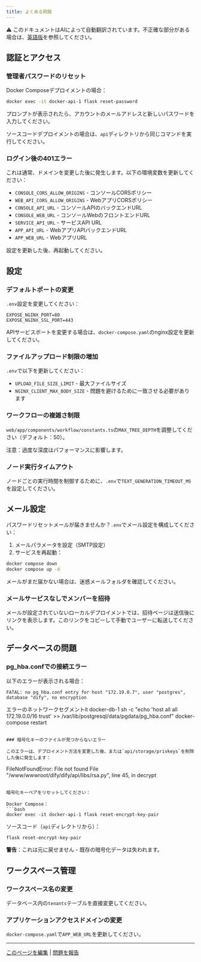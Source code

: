```yaml
---
title: よくある問題
---
```


<Note> ⚠️ このドキュメントはAIによって自動翻訳されています。不正確な部分がある場合は、[英語版](/en/self-hosting/troubleshooting/common-issues)を参照してください。</Note>

## 認証とアクセス

### 管理者パスワードのリセット

Docker Composeデプロイメントの場合：

```bash
docker exec -it docker-api-1 flask reset-password
```

プロンプトが表示されたら、アカウントのメールアドレスと新しいパスワードを入力してください。

ソースコードデプロイメントの場合は、`api`ディレクトリから同じコマンドを実行してください。

### ログイン後の401エラー

これは通常、ドメインを変更した後に発生します。以下の環境変数を更新してください：

- `CONSOLE_CORS_ALLOW_ORIGINS` - コンソールCORSポリシー
- `WEB_API_CORS_ALLOW_ORIGINS` - WebアプリCORSポリシー
- `CONSOLE_API_URL` - コンソールAPIのバックエンドURL
- `CONSOLE_WEB_URL` - コンソールWebのフロントエンドURL
- `SERVICE_API_URL` - サービスAPI URL
- `APP_API_URL` - WebアプリAPIバックエンドURL
- `APP_WEB_URL` - WebアプリURL

設定を更新した後、再起動してください。

## 設定

### デフォルトポートの変更

`.env`設定を変更してください：

```
EXPOSE_NGINX_PORT=80
EXPOSE_NGINX_SSL_PORT=443
```

APIサービスポートを変更する場合は、`docker-compose.yaml`のnginx設定を更新してください。

### ファイルアップロード制限の増加

`.env`で以下を更新してください：

- `UPLOAD_FILE_SIZE_LIMIT` - 最大ファイルサイズ
- `NGINX_CLIENT_MAX_BODY_SIZE` - 問題を避けるために一致させる必要があります

### ワークフローの複雑さ制限

`web/app/components/workflow/constants.ts`の`MAX_TREE_DEPTH`を調整してください（デフォルト：50）。

注意：過度な深度はパフォーマンスに影響します。

### ノード実行タイムアウト

ノードごとの実行時間を制御するために、`.env`で`TEXT_GENERATION_TIMEOUT_MS`を設定してください。

## メール設定

パスワードリセットメールが届きませんか？`.env`でメール設定を構成してください：

1. メールパラメータを設定（SMTP設定）
2. サービスを再起動：

```bash
docker compose down
docker compose up -d
```

メールがまだ届かない場合は、迷惑メールフォルダを確認してください。

### メールサービスなしでメンバーを招待

メールが設定されていないローカルデプロイメントでは、招待ページは送信後にリンクを表示します。このリンクをコピーして手動でユーザーに転送してください。

## データベースの問題

### pg_hba.confでの接続エラー

以下のエラーが表示される場合：
```
FATAL: no pg_hba.conf entry for host "172.19.0.7", user "postgres", database "dify", no encryption
```

エラーのネットワークセグメントit docker-db-1 sh -c "echo 'host all all 172.19.0.0/16 trust' >> /var/lib/postgresql/data/pgdata/pg_hba.conf"
docker-compose restart
```

### 暗号化キーのファイルが見つからないエラー

このエラーは、デプロイメント方法を変更した後、または`api/storage/privkeys`を削除した後に発生します：

```
FileNotFoundError: File not found
File "/www/wwwroot/dify/dify/api/libs/rsa.py", line 45, in decrypt
```

暗号化キーペアをリセットしてください：

Docker Compose：
```bash
docker exec -it docker-api-1 flask reset-encrypt-key-pair
```

ソースコード（`api`ディレクトリから）：
```bash
flask reset-encrypt-key-pair
```

**警告**：これは元に戻せません - 既存の暗号化データは失われます。

## ワークスペース管理

### ワークスペース名の変更

データベース内の`tenants`テーブルを直接変更してください。

### アプリケーションアクセスドメインの変更

`docker-compose.yaml`で`APP_WEB_URL`を更新してください。

---

[このページを編集](https://github.com/langgenius/dify-docs/edit/main/en/self-hosting/troubleshooting/common-issues.mdx) | [問題を報告](https://github.com/langgenius/dify-docs/issues/new?template=docs.yml)